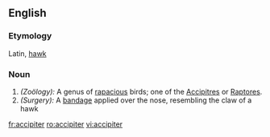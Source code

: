 ==English==

===Etymology===
Latin, [[hawk]]
===Noun===
{{en-noun}}

#''(Zoölogy):'' A genus of [[rapacious]] birds; one of the [[Accipitres]] or [[Raptores]].
#''(Surgery):'' A [[bandage]] applied over the nose, resembling the claw of a hawk

[[fr:accipiter]]
[[ro:accipiter]]
[[vi:accipiter]]